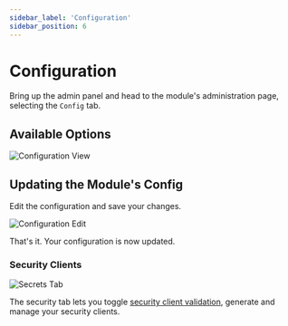 ```yaml
---
sidebar_label: 'Configuration'
sidebar_position: 6
---
```


# Configuration

Bring up the admin panel and head to the module's administration page,
selecting the `Config` tab.

## Available Options

![Configuration View](/v0.15/modules/router/admin/config_view.png)

## Updating the Module's Config

Edit the configuration and save your changes.

![Configuration Edit](/v0.15/modules/forms/admin/config_edit.png)

That's it. Your configuration is now updated.

### Security Clients

![Secrets Tab](/v0.15/modules/router/admin/security_client_view.png)

The security tab lets you toggle [security client validation](./security), generate and manage your security clients.
